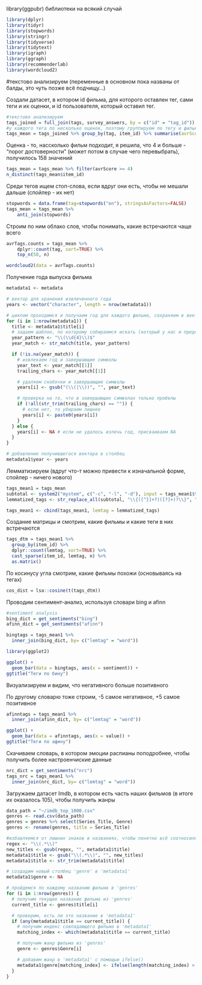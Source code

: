 library(ggpubr)
библиотеки на всякий случай
```r
library(dplyr)
library(tidyr)
library(stopwords)
library(stringr)
library(tidyverse)
library(tidytext)
library(igraph)
library(ggraph)
library(recommenderlab)
library(wordcloud2)
```


#текстово анализируем (переменные в основном пока названы от балды, это чуть позже всё подчищу...)

Создали датасет, в котором id фильма, для которого оставлен тег, сами теги и их оценки, и id пользователя, который оставил тег.
```r
#текстово анализируем
tags_joined = full_join(tags, survey_answers, by = c("id" = "tag_id"))
#у каждого тега по несколько оценок, поэтому группируем по тегу и фильму, находим среднее
tags_mean = tags_joined %>% group_by(tag, item_id) %>% summarise(avrScore = mean(score))
```

Оценка - то, нассколько фильм подходит, я решила, что 4 и больше - "порог достоверности" (может потом в случае чего перевыбрать), получилось 158 значений
```r
tags_mean = tags_mean %>% filter(avrScore >= 4)
n_distinct(tags_mean$item_id)
```

Среди тегов ищем стоп-слова, если вдруг они есть, чтобы не мешали дальше (спойлер - их нет)
```r
stopwords = data.frame(tag=stopwords("en"), stringsAsFactors=FALSE)
tags_mean = tags_mean %>%
    anti_join(stopwords)
```

Строим по ним облако слов, чтобы понимать, какие встречаются чаще всего
```r
avrTags.counts = tags_mean %>%
    dplyr::count(tag, sort=TRUE) %>% 
    top_n(50, n)

wordcloud2(data = avrTags.counts)
```

Получение года выпуска фильма
```r
metadata1 <- metadata

# вектор для хранения извлеченного года
years <- vector("character", length = nrow(metadata1))

# циклом проходимся и получаем год для каждого фильма, сохраняем в вектор
for (i in 1:nrow(metadata1)) {
  title <- metadata1$title[i]
  # задаем шаблон, по которому собираемся искать (который у нас и представлен)
  year_pattern <- "\\(\\d{4}\\)$"
  year_match <- str_match(title, year_pattern)

  if (!is.na(year_match)) {
    # извлекаем год и завершающие символы
    year_text <- year_match[[1]]
    trailing_chars <- year_match[[1]]

    # удаляем скобочки и завершающие символы
    years[i] <- gsub("(\\(|\\))", "", year_text)

    # проверка на то, что в завершающих символах только пробелы
    if (!all(str_trim(trailing_chars) == "")) {
      # если нет, то убираем лишнее
      years[i] <- paste0(years[i])
    }
  } else {
    years[i] <- NA # если не удалось излечь год, присваиваем NA
  }
}

# добавление получившегося вектора в столбец
metadata1$year <- years
```

Лемматизируем (вдруг что-т можно привести к изначальной форме, спойлер - ничего нового)
```r
tags_mean1 = tags_mean
subtotal <- system2("mystem", c("-c", "-l", "-d"), input = tags_mean1$tag, stdout=TRUE) 
lemmatized_tags <- str_replace_all(subtotal, "\\{([^}]+?)([?]+)?\\}", "\\1")

tags_mean1 <- cbind(tags_mean1, lemtag = lemmatized_tags)
```
Создание матрицы и смотрим, какие фильмы и какие теги в них встречаются
```r
tags_dtm = tags_mean1 %>%
  group_by(item_id) %>%
  dplyr::count(lemtag, sort=TRUE) %>%
  cast_sparse(item_id, lemtag, n) %>% 
  as.matrix()

```

По косинусу угла смотрим, какие фильмы похожи (основываясь на тегах)
```r
cos_dist = lsa::cosine(t(tags_dtm))
```


Проводим сентимент-анализ, используя словари bing и afinn


```r
#sentiment analysis
bing_dict = get_sentiments("bing")
afinn_dict = get_sentiments("afinn")

bingtags = tags_mean1 %>% 
  inner_join(bing_dict, by= c("lemtag" = "word"))

library(ggplot2)

ggplot() +
  geom_bar(data = bingtags, aes(x = sentiment)) +
ggtitle("Теги по бину")

```
Визуализируем и видим, что негативного больше позитивного

По другому словарю тоже строим, -5 самое негативное, +5 самое позитивное
```r
afinntags = tags_mean1 %>% 
  inner_join(afinn_dict, by= c("lemtag" = "word"))

ggplot() +
  geom_bar(data = afinntags, aes(x = value)) +
ggtitle("Теги по афину")
```


Скачиваем словарь, в котором эмоции распианы поподробнее, чтобы получить более настроенчиские данные

```r
nrc_dict = get_sentiments("nrc")
tags_nrc = tags_mean1 %>% 
  inner_join(nrc_dict, by= c("lemtag" = "word"))
```

Загружаем датасет Imdb, в котором есть часть наших фильмов (в итоге их оказалось 105), чтобы получить жанры

```r
data_path = "~/imdb_top_1000.csv"
genres <- read.csv(data_path)
genres = genres %>% select(Series_Title, Genre)
genres <- rename(genres, title = Series_Title)

#избавляемся от лишних знаков в названиях, чтобы понятно всё соотносилось
regex <- "\\(.*\\)"
new_titles <- gsub(regex, "", metadata1$title)
metadata1$title <- gsub("\\(.*\\)", "", new_titles)
metadata1$title <- str_trim(metadata1$title) 

# создадим новый столбец 'genre' в 'metadata1'
metadata1$genre <- NA

# пройдемся по каждому названию фильма в 'genres'
for (i in 1:nrow(genres)) {
  # получим текущее название фильма из 'genres'
  current_title <- genres$title[i]

  # проверим, есть ли это название в 'metadata1'
  if (any(metadata1$title == current_title)) {
    # получим индекс совпадающего фильма в 'metadata1'
    matching_index <- which(metadata1$title == current_title)

    # получим жанр фильма из 'genres'
    genre <- genres$Genre[i]

    # добавим жанр в 'metadata1' с помощью ifelse()
    metadata1$genre[matching_index] <- ifelse(length(matching_index) > 0, genre, NA)
  }
}
```


